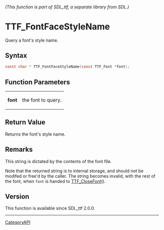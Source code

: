 ====== (This function is part of SDL_ttf, a separate library from SDL.) ======
= TTF_FontFaceStyleName =

Query a font's style name.

== Syntax ==

<syntaxhighlight lang='c'>
const char * TTF_FontFaceStyleName(const TTF_Font *font);
</syntaxhighlight>

== Function Parameters ==

{|
|'''font'''
|the font to query.
|}

== Return Value ==

Returns the font's style name.

== Remarks ==

This string is dictated by the contents of the font file.

Note that the returned string is to internal storage, and should not be
modifed or free'd by the caller. The string becomes invalid, with the rest
of the font, when <code>font</code> is handed to [[TTF_CloseFont]]().

== Version ==

This function is available since SDL_ttf 2.0.0.

----
[[CategoryAPI]]


